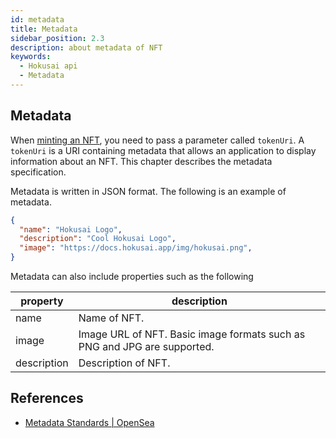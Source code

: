 ```yaml
---
id: metadata
title: Metadata
sidebar_position: 2.3
description: about metadata of NFT
keywords:
  - Hokusai api
  - Metadata
---
```

## Metadata

When [minting an NFT](nft/mint), you need to pass a parameter called `tokenUri`.
A `tokenUri` is a URI containing metadata that allows an application to display information about an NFT.
This chapter describes the metadata specification.

Metadata is written in JSON format.
The following is an example of metadata.

```json
{
  "name": "Hokusai Logo",
  "description": "Cool Hokusai Logo", 
  "image": "https://docs.hokusai.app/img/hokusai.png", 
}
```

Metadata can also include properties such as the following

|property|description|
|--|--|
|name|Name of NFT.|
|image|Image URL of NFT. Basic image formats such as PNG and JPG are supported.|
|description|Description of NFT.|

## References
- [Metadata Standards | OpenSea](https://docs.opensea.io/docs/metadata-standards)
